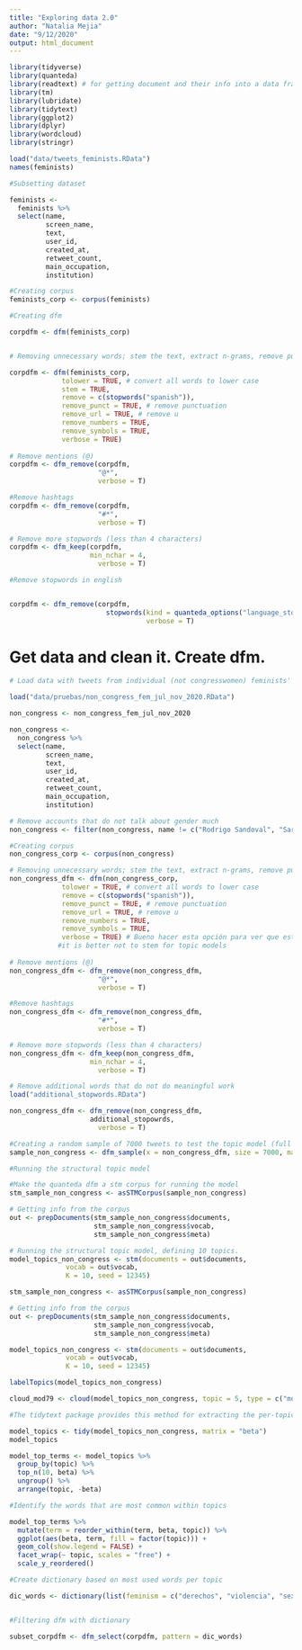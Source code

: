```yaml
---
title: "Exploring data 2.0"
author: "Natalia Mejia"
date: "9/12/2020"
output: html_document
---
```



```r
library(tidyverse)
library(quanteda)
library(readtext) # for getting document and their info into a data frame 
library(tm)
library(lubridate)
library(tidytext)
library(ggplot2)
library(dplyr)
library(wordcloud)
library(stringr)

load("data/tweets_feminists.RData")
names(feminists)

#Subsetting dataset

feminists <- 
  feminists %>% 
  select(name, 
         screen_name, 
         text,
         user_id, 
         created_at, 
         retweet_count,
         main_occupation,
         institution)

#Creating corpus
feminists_corp <- corpus(feminists)


```


```r
#Creating dfm

corpdfm <- dfm(feminists_corp)


# Removing unnecessary words; stem the text, extract n-grams, remove punctuation, keep Twitter features

corpdfm <- dfm(feminists_corp, 
             tolower = TRUE, # convert all words to lower case 
             stem = TRUE, 
             remove = c(stopwords("spanish")),
             remove_punct = TRUE, # remove punctuation
             remove_url = TRUE, # remove u
             remove_numbers = TRUE,
             remove_symbols = TRUE,
             verbose = TRUE) 
             
# Remove mentions (@)
corpdfm <- dfm_remove(corpdfm,
                      "@*",
                      verbose = T)

#Remove hashtags         
corpdfm <- dfm_remove(corpdfm,
                      "#*",
                      verbose = T)

# Remove more stopwords (less than 4 characters)
corpdfm <- dfm_keep(corpdfm,
                    min_nchar = 4,
                      verbose = T)

#Remove stopwords in english


corpdfm <- dfm_remove(corpdfm,
                        stopwords(kind = quanteda_options("language_stopwords")),
                                  verbose = T)

```

# Get data and clean it. Create dfm. 
```r

# Load data with tweets from individual (not congresswomen) feminists' twitter accounts between july and november 2020. 

load("data/pruebas/non_congress_fem_jul_nov_2020.RData")

non_congress <- non_congress_fem_jul_nov_2020

non_congress <- 
  non_congress %>% 
  select(name, 
         screen_name, 
         text,
         user_id, 
         created_at, 
         retweet_count,
         main_occupation,
         institution)

# Remove accounts that do not talk about gender much
non_congress <- filter(non_congress, name != c("Rodrigo Sandoval", "Sara Tufano", "Juan Carlos Rincón Escalante"))

#Creating corpus
non_congress_corp <- corpus(non_congress)

# Removing unnecessary words; stem the text, extract n-grams, remove punctuation, keep Twitter features…
non_congress_dfm <- dfm(non_congress_corp, 
             tolower = TRUE, # convert all words to lower case 
             remove = c(stopwords("spanish")),
             remove_punct = TRUE, # remove punctuation
             remove_url = TRUE, # remove u
             remove_numbers = TRUE,
             remove_symbols = TRUE,
             verbose = TRUE) # Bueno hacer esta opción para ver que está haciendo el dfm.
            #it is better not to stem for topic models  
             
# Remove mentions (@)
non_congress_dfm <- dfm_remove(non_congress_dfm,
                      "@*",
                      verbose = T)

#Remove hashtags         
non_congress_dfm <- dfm_remove(non_congress_dfm,
                      "#*",
                      verbose = T)

# Remove more stopwords (less than 4 characters)
non_congress_dfm <- dfm_keep(non_congress_dfm,
                    min_nchar = 4,
                      verbose = T)

# Remove additional words that do not do meaningful work 
load("additional_stopwords.RData")

non_congress_dfm <- dfm_remove(non_congress_dfm,
                    additional_stopowrds,
                      verbose = T)

#Creating a random sample of 7000 tweets to test the topic model (full dfm is too large)
sample_non_congress <- dfm_sample(x = non_congress_dfm, size = 7000, margin = "documents")

```

```r
#Running the structural topic model

#Make the quanteda dfm a stm corpus for running the model
stm_sample_non_congress <- asSTMCorpus(sample_non_congress)

# Getting info from the corpus
out <- prepDocuments(stm_sample_non_congress$documents, 
                     stm_sample_non_congress$vocab, 
                     stm_sample_non_congress$meta)

# Running the structural topic model, defining 10 topics. 
model_topics_non_congress <- stm(documents = out$documents, 
              vocab = out$vocab, 
              K = 10, seed = 12345)

```

```r
stm_sample_non_congress <- asSTMCorpus(sample_non_congress)

# Getting info from the corpus
out <- prepDocuments(stm_sample_non_congress$documents, 
                     stm_sample_non_congress$vocab, 
                     stm_sample_non_congress$meta)

model_topics_non_congress <- stm(documents = out$documents, 
              vocab = out$vocab, 
              K = 10, seed = 12345)

labelTopics(model_topics_non_congress)

```
```r

cloud_mod79 <- cloud(model_topics_non_congress, topic = 5, type = c("model")) 
```

```r
#The tidytext package provides this method for extracting the per-topic-per-word probabilities, called β (“beta”)

model_topics <- tidy(model_topics_non_congress, matrix = "beta")
model_topics

model_top_terms <- model_topics %>%
  group_by(topic) %>%
  top_n(10, beta) %>%
  ungroup() %>%
  arrange(topic, -beta)

#Identify the words that are most common within topics

model_top_terms %>% 
  mutate(term = reorder_within(term, beta, topic)) %>%
  ggplot(aes(beta, term, fill = factor(topic))) +
  geom_col(show.legend = FALSE) +
  facet_wrap(~ topic, scales = "free") +
  scale_y_reordered()

```



```r
#Create dictionary based on most used words per topic

dic_words <- dictionary(list(feminism = c("derechos", "violencia", "sexual", "gobierno", "mujeres", "marchas", "hombres", "acuerdo", "politica", "guerra", "feminista", "feminismo", "vida", "policia", "trans", "victimas", "polarizacion", "genero", "justicia", "elites", "colombia", "democracia", "decision", "mujer", "cuerpo", "poder")))


#Filtering dfm with dictionary

subset_corpdfm <- dfm_select(corpdfm, pattern = dic_words)

```


